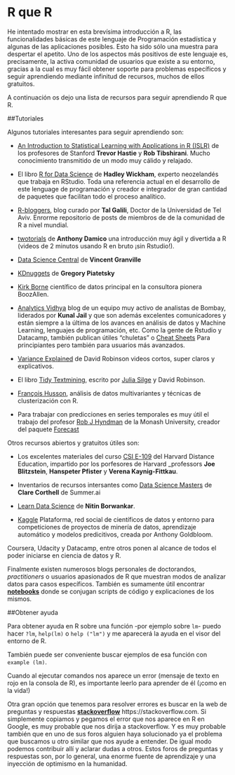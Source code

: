 # R que R

He intentado mostrar en esta brevísima introducción a R, las funcionalidades básicas de este lenguaje de Programación estadística y algunas de las aplicaciones posibles. Esto ha sido sólo una muestra para despertar el apetito.
Uno de los aspectos más positivos de este lenguaje es, precisamente, la activa comunidad de usuarios que existe a su entorno, gracias a la cual es muy fácil obtener soporte para problemas específicos y seguir aprendiendo mediante infinitud de recursos, muchos de ellos gratuitos.

A continuación os dejo una lista de recursos para seguir aprendiendo R que R.


##Tutoriales

Algunos tutoriales interesantes para seguir aprendiendo son:

 - [An Introduction to Statistical Learning with Applications in R (ISLR)](http://www-bcf.usc.edu/%7Egareth/ISL/)  de los profesores de Stanford __Trevor Hastie__ y __Rob Tibshirani__. Mucho conocimiento transmitido de un modo muy cálido y relajado.

 - El libro [R for Data Science](http://r4ds.had.co.nz/) de __Hadley Wickham__, experto neozelandés que trabaja en RStudio. Toda una referencia actual en el desarrollo de este lenguage de programación y creador e integrador de gran cantidad de paquetes que facilitan todo el proceso analítico.

 - [R-bloggers](https://www.r-bloggers.com), blog curado por __Tal Galili__, Doctor de la Universidad de Tel Aviv. Enrorme repositorio de posts de miembros de de la comunidad de R a nivel mundial.
 
  - [twotorials](http://www.twotorials.com/) de
__Anthony Damico__ una introducción muy ágil y divertida a R (videos de 2 minutos usando R en bruto ¡sin Rstudio!).

 - [Data Science Central](http://www.datasciencecentral.com) de __Vincent Granville__
  
 - [KDnuggets](http://www.kdnuggets.com/) de __Gregory Piatetsky__
 
 - [Kirk Borne](http://kirkborne.net/) científico de datos principal en la consultora pionera BoozAllen.
 
 - [Analytics Vidhya](https://www.analyticsvidhya.com) blog de un equipo muy activo de analistas de Bombay, liderados por __Kunal Jail__ y que son además excelentes comunicadores y están siempre a la última de los avances en análisis de datos y Machine Learning, lenguajes de programación, etc. Como la gente de Rstudio y Datacamp, también publican útiles "chuletas" o [Cheat Sheets](https://www.analyticsvidhya.com/blog/2017/02/top-28-cheat-sheets-for-machine-learning-data-science-probability-sql-big-data/) Para principiantes pero también para usuarios más avanzados.
 
 - [Variance Explained](http://varianceexplained.org/RData/) de David Robinson
 videos cortos, super claros y explicativos.
 
 - El libro [Tidy Textmining](http://tidytextmining.com/intro.html), escrito por [Julia Silge](https://juliasilge.com/) y David Robinson.
 
 - [François Husson](http://math.agrocampus-ouest.fr/infoglueDeliverLive/membres/Francois.Husson), análisis de datos multivariantes y técnicas de clusterización con R.
 
 - Para trabajar con predicciones en series temporales es muy útil el trabajo del profesor [Rob J Hyndman](https://www.otexts.org/fpp) de la Monash University, creador del paquete [Forecast](http://robjhyndman.com/software/forecast/")

Otros recursos abiertos y gratuitos útiles son:

 - Los excelentes materiales del curso [CSI E-109](http://cm.dce.harvard.edu/2014/01/14328/publicationListing.shtml) del Harvard Distance Education, impartido por los porfesores de Harvard _professors __Joe Blitzstein__, __Hanspeter Pfister__ y __Verena Kaynig-Fittkau__.

 - Inventarios de recursos intersantes como [Data Science Masters](http://datasciencemasters.org) de __Clare Corthell__ de Summer.ai 

 - [Learn Data Science](http://learnds.com/) de __Nitin Borwankar__.

 - [Kaggle](https://www.kaggle.com) Plataforma, red social de científicos de datos y entorno para competiciones de proyectos de minería de datos, aprendizaje automático y modelos predicitivos, creada por Anthony Goldbloom.

Coursera, Udacity y Datacamp, entre otros ponen al alcance de todos el poder iniciarse en ciencia de datos y R.

Finalmente existen numerosos blogs personales de doctorandos, *practitioners* o usuarios apasionados de R que muestran modos de analizar datos para casos específicos. También es sumamente útil encontrar [__notebooks__](http://rmarkdown.rstudio.com/r_notebooks.html) donde se conjugan scripts de código y explicaciones de los mismos. 



##Obtener ayuda

Para obtener ayuda en R sobre una función -por ejemplo sobre `lm`- puedo hacer `?lm`, `help(lm)` o `help ("lm")` y me aparecerá la ayuda en el visor del entorno de R. 

También puede ser conveniente buscar ejemplos de esa función con `example (lm)`.

Cuando al ejecutar comandos nos aparece un error (mensaje de texto en rojo en la consola de R), es importante leerlo para aprender de él (¡como en la vida!)

Otra gran opción que tenemos para resolver errores es buscar en la web de preguntas y respuestas [__stackoverflow__](https://stackoverflow.com) https://stackoverflow.com. 
Si simplemente copiamos y pegamos el error que nos aparece en R en Google, es muy probable que nos dirija a stackoverflow. Y es muy probable también que en uno de sus foros alguien haya solucionado ya el problema que buscamos u otro similar que nos ayude a entender. De igual modo podemos contribuir allí y aclarar dudas a otros. Estos foros de preguntas y respuestas son, por lo general, una enorme fuente de aprendizaje y una inyección de optimismo en la humanidad.

